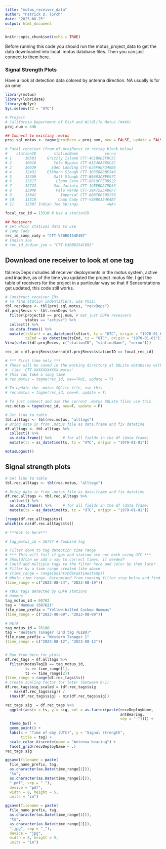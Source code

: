 ```yaml
---
title: "motus_receiver_data"
author: "Patrick D. lorch"
date: "2023-08-25"
output: html_document
---
```


```r
knitr::opts_chunk$set(echo = TRUE)
```

Before running this code you should run the motus_project_data to get the data downloaded into local .motus database files.  Then you can just connect to them here.

### Signal Strength Plots

Have a look at detection data colored by antenna direction.  NA usually is for an omni.

```r
library(motus)
library(lubridate)
library(dplyr)
Sys.setenv(TZ = "UTC")

# Project
# California Department of Fish and Wildlife Motus (#446)
proj.num = 446

## Connect to existing .motus
proj.sql.motus <- tagme(projRecv = proj.num, new = FALSE, update = FALSE)

# Focal receiver (from df.projRecvs in rectag block below)
#    stationID        stationName            serno
# 1      10593     Grizzly Island CTT-4C1B6DEFDC5C
# 2      10616        Yolo Bypass CTT-61546A685C2C
# 3      10639       Eden Landing CTT-E56F9EF340B6
# 4      12431     Elkhorn Slough CTT-3D35D88BF546
# 5      12459        Salt Slough CTT-B9683CBEE57C
# 6      12617         Llano Seco CTT-D818FFEDB922
# 7      12723        San Jacinto CTT-1CBEBDA79D53
# 8      13040         Palo Verde CTT-39A7525A06F7
# 9      13041           Imperial CTT-8B07B0305758
# 10     13310          Camp Cady CTT-V30B0154E4B7
# 11     13387 Indian Joe Springs             <NA>

focal_rec_id = 13310 # Use a stationID

## Recievers
# Set which stations data to use
# Camp Cady
rec_id_camp_cady = "CTT-V30B0154E4B7"
# Indian Joe
# rec_id_indian_joe = "CTT-V30B0154C892"

```

## Download one receiver to look at one tag

tbl.recvDeps includes all receiver deployments in the motus system, active and inactive, as of the time you updated the project .motus file. I get the table of receivers for the project in a particular way so that if Sensorstations get updated, this code still works.

```r
# Construct receiver IDs
# To find station indentifiers, use this:
tbl.recvDeps <- tbl(proj.sql.motus, "recvDeps")
df.projRecvs <- tbl.recvDeps %>%
  filter(projectID == proj.num, # Get just CDFW receivers
         status == "active") %>%
  collect() %>%
  as.data.frame() %>%
  mutate(tsStart = as_datetime(tsStart, tz = "UTC", origin = "1970-01-01"),
         tsEnd = as_datetime(tsEnd, tz = "UTC", origin = "1970-01-01"))
View(select(df.projRecvs, c("stationID", "stationName", "serno")))

rec_id = df.projRecvs$serno[df.projRecvs$stationID == focal_rec_id]

# *** First time only ***
# These will be saved in the working directory at SQLite databases with names
#  like 'CTT-XXXXXXXXXXX.motus'
# This can take a long time
# rec.motus = tagme(rec_id, new=TRUE, update = T)

# To update the .motus SQLite file, use this
# rec.motus = tagme(rec_id, new=F, update = T)

# To just connect and use the current .motus SQLite files use this
rec.motus = tagme(rec_id, new=F, update = F)

# Get link to table
tbl.alltags <- tbl(rec.motus, "alltags")
# Bring data in from .motus file as data.frame and fix datetime
df.alltags <- tbl.alltags %>% 
  collect() %>% 
  as.data.frame() %>%     # for all fields in the df (data frame)
  mutate(ts = as_datetime(ts, tz = "UTC", origin = "1970-01-01"))

motusLogout()
```

## Signal strength plots

```r
# Get link to table
tbl.rec.alltags <- tbl(rec.motus, "alltags")

# Bring data in from .motus file as data.frame and fix datetime
df.rec.alltags <- tbl.rec.alltags %>% 
  collect() %>% 
  as.data.frame() %>%     # for all fields in the df (data frame)
  mutate(ts = as_datetime(ts, tz = "UTC", origin = "1970-01-01"))

(range(df.rec.alltags$ts))
which(is.na(df.rec.alltags$ts))

# ***Got to here***

# tag_motus_id = 56747 # Cowbird tag

# Filter down to tag detection time range
# *** This will fail if gps and station are not both using UTC ***
# Should/can we add a way to correct times, if needed?
# Could add multiple tags to the filter here and color by them later
# Filter by a time range created like above
# (time_range = range(points@data$timestamp))
# Whole time range. Determined from running filter step below and finding range
(time_range = c("2022-08-24", "2023-08-19"))

# YBCU tags detected by CDFW stations
# Hummus
tag_motus_id = 60762 
tag = "Hummus (60762)"
file_name_prefix = "Yellow-billed Cuckoo Hummus"
(time_range = c("2023-08-09", "2023-08-09"))

# WETA
tag_motus_id = 76180 
tag = "Western Tanager (2nd tag 76180)"
file_name_prefix = "Western Tanager 1"
(time_range = c("2023-08-12", "2023-08-12"))


# Run from here for plots
df.rec_tags = df.alltags %>%
  filter(motusTagID == tag_motus_id,
         ts >= time_range[1],
         ts <= time_range[2])
(time_range = range(df.rec_tags$ts))
# Create scaling factor for later (between 0-1)
df.rec_tags$sig_scaled = (df.rec_tags$sig
  - max(df.rec_tags$sig)) / 
  (max(df.rec_tags$sig) - min(df.rec_tags$sig))

rec_tags.sig  = df.rec_tags %>% 
  ggplot(aes(x = ts, y = sig, col = as.factor(paste(recvDeployName,
                                                    antBearing, 
                                                    sep = "-")))) +
  theme_bw() + 
  geom_point() + 
  labs(x = "Time of day (UTC)", y = "Signal strength",
       title = tag) +
  scale_color_discrete(name = "Antenna bearing") +
  facet_grid(recvDeployName ~ .)
rec_tags.sig

ggsave(filename = paste(
  file_name_prefix, tag,
  as.character(as.Date(time_range[1])),
  "to",
  as.character(as.Date(time_range[2])),
  ".pdf", sep = "_"),
  device = "pdf",
  width = 8, height = 5,
  units = "in")

ggsave(filename = paste(
  file_name_prefix, tag,
  as.character(as.Date(time_range[1])),
  "to",
  as.character(as.Date(time_range[2])),
  ".jpg", sep = "_"),
  device = "jpg",
  width = 8, height = 5,
  units = "in")

```

